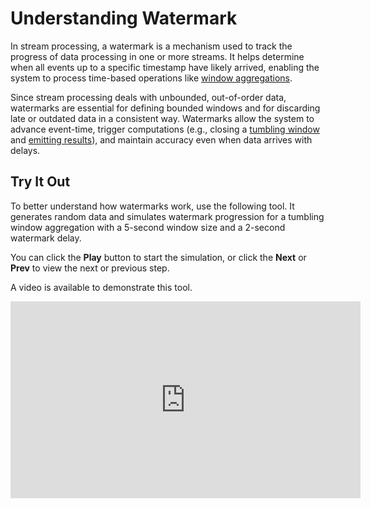 
# Understanding Watermark

In stream processing, a watermark is a mechanism used to track the progress of data processing in one or more streams. It helps determine when all events up to a specific timestamp have likely arrived, enabling the system to process time-based operations like [window aggregations](/stream-query#window-aggregation).

Since stream processing deals with unbounded, out-of-order data, watermarks are essential for defining bounded windows and for discarding late or outdated data in a consistent way. Watermarks allow the system to advance event-time, trigger computations (e.g., closing a [tumbling window](/functions_for_streaming#tumble) and [emitting results](/streaming-aggregations#emit)), and maintain accuracy even when data arrives with delays.

## Try It Out

To better understand how watermarks work, use the following tool. It generates random data and simulates watermark progression for a tumbling window aggregation with a 5-second window size and a 2-second watermark delay.

You can click the **Play** button to start the simulation, or click the **Next** or **Prev** to view the next or previous step.

<TimeplusWatermarkVisualization />

A video is available to demonstrate this tool.
<iframe width="560" height="315" src="https://www.youtube.com/embed/BTAGOHeZcDo?si=JKWF7YQQsGuGo4xL" title="YouTube video player" frameborder="0" allow="accelerometer; autoplay; clipboard-write; encrypted-media; gyroscope; picture-in-picture; web-share" referrerpolicy="strict-origin-when-cross-origin" allowfullscreen></iframe>

